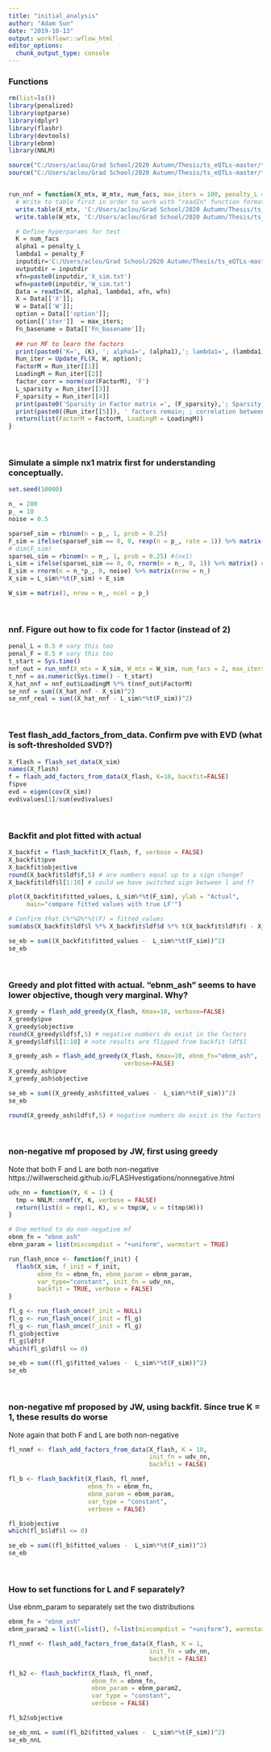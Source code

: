 ```yaml
---
title: "initial_analysis"
author: "Adam Sun"
date: "2019-10-13"
output: workflowr::wflow_html
editor_options:
  chunk_output_type: console
---
```


### Functions
```r
rm(list=ls())
library(penalized)
library(optparse)
library(dplyr)
library(flashr)
library(devtools)
library(ebnm)
library(NNLM)

source("C:/Users/aclou/Grad School/2020 Autumn/Thesis/ts_eQTLs-master/ts_eQTLs-master/sn_spMF/readIn.R")
source("C:/Users/aclou/Grad School/2020 Autumn/Thesis/ts_eQTLs-master/ts_eQTLs-master/sn_spMF/Update_FL.R")


run_nnf = function(X_mtx, W_mtx, num_facs, max_iters = 100, penalty_L = 0.1, penalty_F = 0.1){
  # Write to table first in order to work with "readIn" function format
  write.table(X_mtx, 'C:/Users/aclou/Grad School/2020 Autumn/Thesis/ts_eQTLs-master/ts_eQTLs-master/X_sim.txt', row.names = FALSE)
  write.table(W_mtx, 'C:/Users/aclou/Grad School/2020 Autumn/Thesis/ts_eQTLs-master/ts_eQTLs-master/W_sim.txt', row.names = FALSE)

  # Define hyperparams for test
  K = num_facs
  alpha1 = penalty_L
  lambda1 = penalty_F
  inputdir='C:/Users/aclou/Grad School/2020 Autumn/Thesis/ts_eQTLs-master/ts_eQTLs-master/'
  outputdir = inputdir
  xfn=paste0(inputdir,'X_sim.txt')
  wfn=paste0(inputdir,'W_sim.txt')
  Data = readIn(K, alpha1, lambda1, xfn, wfn) 
  X = Data[['X']];
  W = Data[['W']];
  option = Data[['option']];
  option[['iter']]  = max_iters;
  Fn_basename = Data[['Fn_basename']];
  
  ## run MF to learn the factors  
  print(paste0('K=', (K), '; alpha1=', (alpha1),'; lambda1=', (lambda1)));
  Run_iter = Update_FL(X, W, option);
  FactorM = Run_iter[[1]]
  LoadingM = Run_iter[[2]]
  factor_corr = norm(cor(FactorM), 'F')
  L_sparsity = Run_iter[[3]]
  F_sparsity = Run_iter[[4]]
  print(paste0('Sparsity in Factor matrix =', (F_sparsity),'; Sparsity in L =', (L_sparsity), '; '))
  print(paste0((Run_iter[[5]]), ' factors remain; ; correlation between factors = ', (factor_corr)));
  return(list(FactorM = FactorM, LoadingM = LoadingM))
}
```

<br>

### Simulate a simple nx1 matrix first for understanding conceptually.
```r
set.seed(10000)

n_ = 200
p_ = 10
noise = 0.5

sparseF_sim = rbinom(n = p_, 1, prob = 0.25) 
F_sim = ifelse(sparseF_sim == 0, 0, rexp(n = p_, rate = 1)) %>% matrix(nrow = p_) # replicate F+ (non-neg), 1 factor (px1)
# dim(F_sim)
sparseL_sim = rbinom(n = n_, 1, prob = 0.25) #(nx1)
L_sim = ifelse(sparseL_sim == 0, 0, rnorm(n = n_, 0, 1)) %>% matrix() # (nx1)
E_sim = rnorm(n = n_*p_, 0, noise) %>% matrix(nrow = n_)
X_sim = L_sim%*%t(F_sim) + E_sim

W_sim = matrix(1, nrow = n_, ncol = p_)

```

<br>

### nnf. Figure out how to fix code for 1 factor (instead of 2)
```r
penal_L = 0.5 # vary this too
penal_F = 0.5 # vary this too
t_start = Sys.time()
nnf_out = run_nnf(X_mtx = X_sim, W_mtx = W_sim, num_facs = 2, max_iters = 20, penalty_L = penal_L, penalty_F = penal_F)
t_nnf = as.numeric(Sys.time() - t_start)
X_hat_nnf = nnf_out$LoadingM %*% t(nnf_out$FactorM)
se_nnf = sum((X_hat_nnf - X_sim)^2)
se_nnf_real = sum((X_hat_nnf - L_sim%*%t(F_sim))^2)

```

<br>

### Test flash_add_factors_from_data. Confirm pve with EVD (what is soft-thresholded SVD?)
```r
X_flash = flash_set_data(X_sim)
names(X_flash)
f = flash_add_factors_from_data(X_flash, K=10, backfit=FALSE)
f$pve
evd = eigen(cov(X_sim))
evd$values[1]/sum(evd$values)

```

<br>

### Backfit and plot fitted with actual
```r
X_backfit = flash_backfit(X_flash, f, verbose = FALSE)
X_backfit$pve
X_backfit$objective
round(X_backfit$ldf$f,5) # are numbers equal up to a sign change?
X_backfit$ldf$l[1:10] # could we have switched sign between l and f?

plot(X_backfit$fitted_values, L_sim%*%t(F_sim), ylab = "Actual", 
     main="compare fitted values with true LF'")

# Confirm that L%*%D%*%t(F) = fitted_values
sum(abs(X_backfit$ldf$l %*% X_backfit$ldf$d %*% t(X_backfit$ldf$f) - X_backfit$fitted_values))

se_eb = sum((X_backfit$fitted_values -  L_sim%*%t(F_sim))^2)
se_eb

```


<br>

### Greedy and plot fitted with actual. "ebnm_ash" seems to have lower objective, though very marginal. Why? 
```r
X_greedy = flash_add_greedy(X_flash, Kmax=10, verbose=FALSE)
X_greedy$pve
X_greedy$objective
round(X_greedy$ldf$f,5) # negative numbers do exist in the factors
X_greedy$ldf$l[1:10] # note results are flipped from backfit ldf$l

X_greedy_ash = flash_add_greedy(X_flash, Kmax=10, ebnm_fn="ebnm_ash",
                                verbose=FALSE)
X_greedy_ash$pve
X_greedy_ash$objective

se_eb = sum((X_greedy_ash$fitted_values -  L_sim%*%t(F_sim))^2)
se_eb

round(X_greedy_ash$ldf$f,5) # negative numbers do exist in the factors


```

<br>

### non-negative mf proposed by JW, first using greedy <br>
Note that both F and L are both non-negative <br>
https://willwerscheid.github.io/FLASHvestigations/nonnegative.html
```r
udv_nn = function(Y, K = 1) {
  tmp = NNLM::nnmf(Y, K, verbose = FALSE)
  return(list(d = rep(1, K), u = tmp$W, v = t(tmp$H)))
}

# One method to do non-negative mf
ebnm_fn = "ebnm_ash"
ebnm_param = list(mixcompdist = "+uniform", warmstart = TRUE)

run_flash_once <- function(f_init) {
  flash(X_sim, f_init = f_init, 
        ebnm_fn = ebnm_fn, ebnm_param = ebnm_param,
        var_type="constant", init_fn = udv_nn, 
        backfit = TRUE, verbose = FALSE)
}

fl_g <- run_flash_once(f_init = NULL)
fl_g <- run_flash_once(f_init = fl_g)
fl_g <- run_flash_once(f_init = fl_g)
fl_g$objective
fl_g$ldf$f
which(fl_g$ldf$l <= 0)

se_eb = sum((fl_g$fitted_values -  L_sim%*%t(F_sim))^2)
se_eb


```

<br>

### non-negative mf proposed by JW, using backfit. Since true K = 1, these results do worse <br>
Note again that both F and L are both non-negative <br>
```r
fl_nnmf <- flash_add_factors_from_data(X_flash, K = 10,
                                       init_fn = udv_nn, 
                                       backfit = FALSE)

fl_b <- flash_backfit(X_flash, fl_nnmf,
                      ebnm_fn = ebnm_fn,
                      ebnm_param = ebnm_param,
                      var_type = "constant",
                      verbose = FALSE)

fl_b$objective
which(fl_b$ldf$l <= 0)

se_eb = sum((fl_b$fitted_values -  L_sim%*%t(F_sim))^2)
se_eb

```

<br>

### How to set functions for L and F separately? <br>
Use ebnm_param to separately set the two distributions
```r
ebnm_fn = "ebnm_ash"
ebnm_param2 = list(l=list(), f=list(mixcompdist = "+uniform"), warmstart = TRUE)

fl_nnmf <- flash_add_factors_from_data(X_flash, K = 1,
                                       init_fn = udv_nn, 
                                       backfit = FALSE)

fl_b2 <- flash_backfit(X_flash, fl_nnmf,
                       ebnm_fn = ebnm_fn,
                       ebnm_param = ebnm_param2,
                       var_type = "constant",
                       verbose = FALSE)

fl_b2$objective

se_eb_nnL = sum((fl_b2$fitted_values -  L_sim%*%t(F_sim))^2)
se_eb_nnL

```


